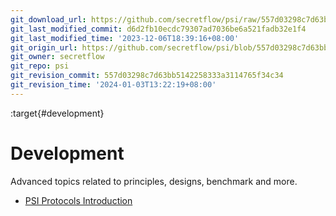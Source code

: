 ```yaml
---
git_download_url: https://github.com/secretflow/psi/raw/557d03298c7d63bb5142258333a3114765f34c34/docs/development/index.rst
git_last_modified_commit: d6d2fb10ecdc79307ad7036be6a521fadb32e1f4
git_last_modified_time: '2023-12-06T18:39:16+08:00'
git_origin_url: https://github.com/secretflow/psi/blob/557d03298c7d63bb5142258333a3114765f34c34/docs/development/index.rst
git_owner: secretflow
git_repo: psi
git_revision_commit: 557d03298c7d63bb5142258333a3114765f34c34
git_revision_time: '2024-01-03T13:22:19+08:00'
---
```


:target{#development}

# Development

Advanced topics related to principles, designs, benchmark and more.

<TableOfContents>


  - [PSI Protocols Introduction](psi_protocol_intro.mdx)
</TableOfContents>
